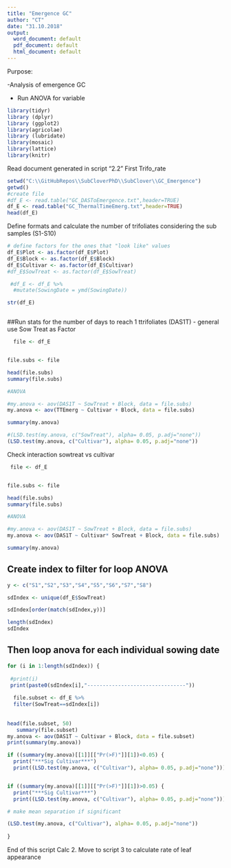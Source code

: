 ```yaml
---
title: "Emergence GC"
author: "CT"
date: "31.10.2018"
output: 
  word_document: default
  pdf_document: default
  html_document: default
---
```


Purpose:

-Analysis of emergence GC

- Run ANOVA for variable 
 
```r
library(tidyr)
library (dplyr)
library (ggplot2)
library(agricolae)
library (lubridate)
library(mosaic)
library(lattice)
library(knitr)
```

Read document generated in script "2.2" First Trifo_rate

```r

setwd("C:\\GitHubRepos\\SubCloverPhD\\SubClover\\GC_Emergence")
getwd()
#create file
#df_E <- read.table("GC_DASToEmergence.txt",header=TRUE)
df_E <- read.table("GC_ThermalTimeEmerg.txt",header=TRUE)
head(df_E)


```
Define formats and calculate the number of trifoliates considering the sub samples (S1-S10)

```r


# define factors for the ones that "look like" values
df_E$Plot <- as.factor(df_E$Plot)
df_E$Block <- as.factor(df_E$Block)
df_E$Cultivar <- as.factor(df_E$Cultivar)
#df_E$SowTreat <- as.factor(df_E$SowTreat)

 #df_E <- df_E %>%
  #mutate(SowingDate = ymd(SowingDate)) 

str(df_E)



```




##Run stats for the number of days to reach 1 ttrifoliates (DAS1T) - general use Sow Treat as Factor 

```r
 
  file <- df_E


file.subs <- file 

head(file.subs)
summary(file.subs)

#ANOVA

#my.anova <- aov(DAS1T ~ SowTreat + Block, data = file.subs)
my.anova <- aov(TTEmerg ~ Cultivar + Block, data = file.subs)

summary(my.anova)

```


```r
#(LSD.test(my.anova, c("SowTreat"), alpha= 0.05, p.adj="none"))
(LSD.test(my.anova, c("Cultivar"), alpha= 0.05, p.adj="none"))

```

Check interaction sowtreat vs cultivar


```r

 file <- df_E


file.subs <- file 

head(file.subs)
summary(file.subs)

#ANOVA

#my.anova <- aov(DAS1T ~ SowTreat + Block, data = file.subs)
my.anova <- aov(DAS1T ~ Cultivar* SowTreat + Block, data = file.subs)

summary(my.anova)

```


## Create index to filter for loop ANOVA

```r
y <- c("S1","S2","S3","S4","S5","S6","S7","S8")

sdIndex <- unique(df_E$SowTreat)

sdIndex[order(match(sdIndex,y))]

length(sdIndex)
sdIndex
```
## Then loop anova for each individual sowing date 
```r
for (i in 1:length(sdIndex)) {
  
 #print(i)
 print(paste0(sdIndex[i],"--------------------------------"))
  
  file.subset <- df_E %>%
  filter(SowTreat==sdIndex[i])
  
 
head(file.subset, 50)
   summary(file.subset)
my.anova <- aov(DAS1T ~ Cultivar + Block, data = file.subset)
print(summary(my.anova))

if ((summary(my.anova)[[1]][["Pr(>F)"]][1])<0.05) {
  print("***Sig Cultivar***") 
  print((LSD.test(my.anova, c("Cultivar"), alpha= 0.05, p.adj="none"))) } 


if ((summary(my.anova)[[1]][["Pr(>F)"]][1])>0.05) {
  print("***Sig Cultivar***") 
  print((LSD.test(my.anova, c("Cultivar"), alpha= 0.05, p.adj="none"))) } 

# make mean separation if significant

(LSD.test(my.anova, c("Cultivar"), alpha= 0.05, p.adj="none"))
  
}

```






End of this script Calc 2. 
Move to script 3 to calculate rate of leaf appearance 
